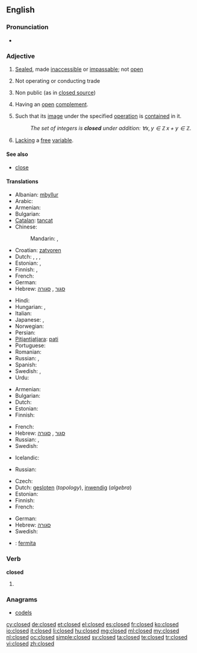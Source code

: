 {{wikipedia|dab=closed}}
==English==

===Pronunciation===
* {{audio|en-us-closed.ogg|Audio (US)}}

===Adjective===
{{en-adj|-}}

# [[sealed|Sealed]], made [[inaccessible]] or [[impassable]]; not [[open]]
# {{context|of a store or business}} Not operating or conducting trade
# Non public (as in [[closed source]])
# {{topology|of a [[set]]}} Having an [[open]] [[complement]].
# {{mathematics|of a [[set]]}} Such that its [[image]] under the specified [[operation]] is [[contain]]ed in it.
#: ''The set of integers is '''closed''' under addition: <math>\forall x,y\in\mathbb{Z}\,x+y\in\mathbb{Z}</math>.''
# {{mathematics|logic|of a [[formula]]}} [[lack|Lacking]] a [[free]] [[variable]].

====See also====
* [[close]]

====Translations====
{{trans-top|not open}}
* Albanian: [[mbyllur]]
* Arabic: {{t-|ar|مقفول|tr=maqfūl}}
* Armenian: {{t-|hy|փակ|tr=p’ak}}
* Bulgarian: {{t+|bg|затворен}}
* [[Catalan]]: [[tancat]]
* Chinese:
*: Mandarin: {{t|zh|關|alt=關着|sc=Hani}}, {{t|zh|关|tr=guānzhe|alt=关着|sc=Hani}}
* Croatian: [[zatvoren]]
* Dutch: {{t+|nl|gesloten}}, {{t+|nl|dicht}}, {{t+|nl|afgesloten}}, {{t+|nl|toe}}
* Estonian: {{t|et|suletud}}, {{t|et|kinnine}}
* Finnish: {{t-|fi|suljettu}}, {{t+|fi|kiinni}}
* French: {{t+|fr|fermé}}
* German: {{t+|de|geschlossen}}
* Hebrew: [[סגור]] {{romanization of Hebrew|sagúr}} {{m}}, [[סגורה]] {{romanization of Hebrew|sgurá}} {{f}}
{{trans-mid}}
* Hindi: {{t|hi|बंद|tr=band|sc=Deva}}
* Hungarian: {{t+|hu|zárt}}, {{t+|hu|zárva}}
* Italian: {{t+|it|chiuso}}
* Japanese: {{qualifier|of a shop}} {{t|ja|準備中|tr=じゅんびちゅう, junbichū|sc=Jpan}}, {{t|ja|閉める|tr=しめられた, shimerareta|alt=閉められた|sc=Jpan}}
* Norwegian: {{t|no|lukket}}
* Persian: {{t|fa|بسته|tr=baste|sc=fa-Arab}}
* [[Pitjantjatjara]]: [[pati]]
* Portuguese: {{t+|pt|fechado}}
* Romanian: {{t-|ro|închis}}
* Russian: {{t+|ru|закрытый|tr=zakrýtyj}}, {{t+|ru|замкнутый|tr=zámknutyj}}
* Spanish: {{t-|es|cerrado}}
* Swedish: {{t+|sv|stängd}}, {{t+|sv|sluten}}
* Urdu: {{t|ur|بند|tr=band|sc=ur-Arab}}
{{trans-bottom}}

{{trans-top|non public}}
* Armenian: {{t-|hy|փակ|tr=p’ak}}
* Bulgarian: {{t+|bg|ограничен}}
* Dutch: {{t+|nl|gesloten}}
* Estonian: {{t|et|salajane}}
* Finnish: {{t-|fi|salainen}}
{{trans-mid}}
* French: {{t+|fr|privé}}
* Hebrew: [[סגור]] {{romanization of Hebrew|sagúr}} {{m}}, [[סגורה]] {{romanization of Hebrew|sgurá}} {{f}}
* Russian: {{t+|ru|закрытый|tr=zakrýtyj}}, {{t+|ru|ограниченный|tr=ograníčennyj}}
* Swedish: {{t+|sv|sluten}}
{{trans-bottom}}

{{trans-top|in mathematics, such that its image under the specified operation is contained in it}}
* Icelandic: {{t|is|lokaður|m}}
{{trans-mid}}
* Russian: {{t+|ru|замкнутый|tr=zámknutyj}}
{{trans-bottom}}

{{checktrans-top|in mathematics}}
* Czech: {{t-|cs|uzavřený|m}}
* Dutch: [[gesloten]] (''topology''), [[inwendig]] (''algebra'')
* Estonian: {{t|et|kinnine}}
* Finnish: {{t-|fi|suljettu}}
* French: {{t+|fr|fermé}}
{{trans-mid}}
* German: {{t+|de|abgeschlossen}}
* Hebrew: [[סגורה]] {{romanization of Hebrew|sgurá}} {{f}}
* Swedish: {{t+|sv|sluten}}
{{trans-bottom}}

{{checktrans}}

* {{ttbc|eo}}: [[fermita]]

===Verb===
'''closed'''

# {{past of|close}}

===Anagrams===
* [[codels#English|codels]]

[[cy:closed]]
[[de:closed]]
[[et:closed]]
[[el:closed]]
[[es:closed]]
[[fr:closed]]
[[ko:closed]]
[[io:closed]]
[[it:closed]]
[[li:closed]]
[[hu:closed]]
[[mg:closed]]
[[ml:closed]]
[[my:closed]]
[[nl:closed]]
[[oc:closed]]
[[simple:closed]]
[[sv:closed]]
[[ta:closed]]
[[te:closed]]
[[tr:closed]]
[[vi:closed]]
[[zh:closed]]